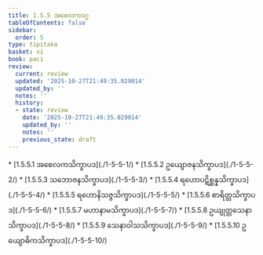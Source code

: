 ```yaml
---
title: 1.5.5 အစေလကဝဂ္ဂ
tableOfContents: false
sidebar:
  order: 5
type: tipitaka
basket: vi
book: paci
review:
  current: review
  updated: '2025-10-27T21:49:35.029014'
  updated_by: ''
  notes: ''
  history:
  - state: review
    date: '2025-10-27T21:49:35.029014'
    updated_by: ''
    notes: ''
    previous_state: draft
---
```



<ReviewStatus review={frontmatter.review} showDetails={true} />

<HypothesisAnnotation frontmatter={frontmatter} />

<DynamicBreadcrumb />



<TableOfContents book="paci" section="1.5.5">
* [1.5.5.1 အစေလကသိက္ခာပဒ](./1-5-5-1/)
* [1.5.5.2 ဥယျောဇနသိက္ခာပဒ](./1-5-5-2/)
* [1.5.5.3 သဘောဇနသိက္ခာပဒ](./1-5-5-3/)
* [1.5.5.4 ရဟောပဋိစ္ဆန္နသိက္ခာပဒ](./1-5-5-4/)
* [1.5.5.5 ရဟောနိသဇ္ဇသိက္ခာပဒ](./1-5-5-5/)
* [1.5.5.6 စာရိတ္တသိက္ခာပဒ](./1-5-5-6/)
* [1.5.5.7 မဟာနာမသိက္ခာပဒ](./1-5-5-7/)
* [1.5.5.8 ဥယျုတ္တသေနာသိက္ခာပဒ](./1-5-5-8/)
* [1.5.5.9 သေနာဝါသသိက္ခာပဒ](./1-5-5-9/)
* [1.5.5.10 ဥယျောဓိကသိက္ခာပဒ](./1-5-5-10/)
</TableOfContents>